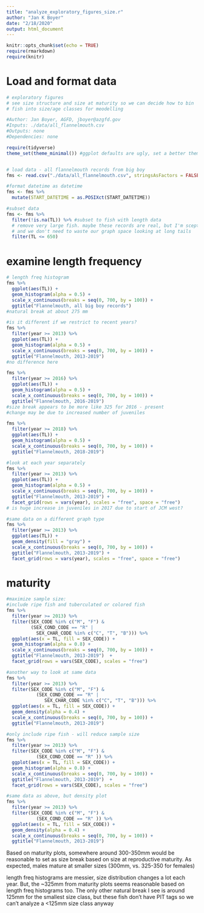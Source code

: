 ```yaml
---
title: "analyze_exploratory_figures_size.r"
author: "Jan K Boyer"
date: "2/18/2020"
output: html_document
---
```


```r
knitr::opts_chunk$set(echo = TRUE)
require(rmarkdown)
require(knitr)
```
# Load and format data

```r
# exploratory figures
# see size structure and size at maturity so we can decide how to bin
# fish into size/age classes for meodelling

#Author: Jan Boyer, AGFD, jboyer@azgfd.gov
#Inputs: ./data/all_flannelmouth.csv
#Outputs: none
#Dependencies: none

require(tidyverse)
theme_set(theme_minimal()) #ggplot defaults are ugly, set a better theme


# load data - all flannelmouth records from big boy
fms <- read.csv("./data/all_flannelmouth.csv", stringsAsFactors = FALSE)

#format datetime as datetime
fms <- fms %>%
  mutate(START_DATETIME = as.POSIXct(START_DATETIME))

#subset data
fms <- fms %>%
  filter(!is.na(TL)) %>% #subset to fish with length data
  # remove very large fish. maybe these records are real, but I'm sceptical,
  # and we don't need to waste our graph space looking at long tails
  filter(TL <= 650)
```

# examine length frequency 
```r
# length freq histogram
fms %>%
  ggplot(aes(TL)) +
  geom_histogram(alpha = 0.5) +
  scale_x_continuous(breaks = seq(0, 700, by = 100)) +
  ggtitle("Flannelmouth, all big boy records")
#natural break at about 275 mm

#is it different if we restrict to recent years?
fms %>%
  filter(year >= 2013) %>%
  ggplot(aes(TL)) +
  geom_histogram(alpha = 0.5) +
  scale_x_continuous(breaks = seq(0, 700, by = 100)) +
  ggtitle("Flannelmouth, 2013-2019")
#no difference here

fms %>%
  filter(year >= 2016) %>%
  ggplot(aes(TL)) +
  geom_histogram(alpha = 0.5) +
  scale_x_continuous(breaks = seq(0, 700, by = 100)) +
  ggtitle("Flannelmouth, 2016-2019")
#size break appears to be more like 325 for 2016 - present
#change may be due to increased number of juveniles

fms %>%
  filter(year >= 2018) %>%
  ggplot(aes(TL)) +
  geom_histogram(alpha = 0.5) +
  scale_x_continuous(breaks = seq(0, 700, by = 100)) +
  ggtitle("Flannelmouth, 2018-2019")

#look at each year separately
fms %>%
  filter(year >= 2013) %>%
  ggplot(aes(TL)) +
  geom_histogram(alpha = 0.5) +
  scale_x_continuous(breaks = seq(0, 700, by = 100)) +
  ggtitle("Flannelmouth, 2013-2019") +
  facet_grid(rows = vars(year), scales = "free", space = "free")
# is huge increase in juveniles in 2017 due to start of JCM west?

#same data on a different graph type
fms %>%
  filter(year >= 2013) %>%
  ggplot(aes(TL)) +
  geom_density(fill = "gray") +
  scale_x_continuous(breaks = seq(0, 700, by = 100)) +
  ggtitle("Flannelmouth, 2013-2019") +
  facet_grid(rows = vars(year), scales = "free", space = "free")

```

# maturity 
```r
#maximize sample size:
#include ripe fish and tuberculated or colored fish
fms %>%
  filter(year >= 2013) %>%
  filter(SEX_CODE %in% c("M", "F") &
         (SEX_COND_CODE == "R" |
           SEX_CHAR_CODE %in% c("C", "T", "B"))) %>%
  ggplot(aes(x = TL, fill = SEX_CODE)) +
  geom_histogram(alpha = 0.8) +
  scale_x_continuous(breaks = seq(0, 700, by = 100)) +
  ggtitle("Flannelmouth, 2013-2019")  +
  facet_grid(rows = vars(SEX_CODE), scales = "free")

#another way to look at same data
fms %>%
  filter(year >= 2013) %>%
  filter(SEX_CODE %in% c("M", "F") &
           (SEX_COND_CODE == "R" |
              SEX_CHAR_CODE %in% c("C", "T", "B"))) %>%
  ggplot(aes(x = TL, fill = SEX_CODE)) +
  geom_density(alpha = 0.4) +
  scale_x_continuous(breaks = seq(0, 700, by = 100)) +
  ggtitle("Flannelmouth, 2013-2019")

#only include ripe fish - will reduce sample size
fms %>%
  filter(year >= 2013) %>%
  filter(SEX_CODE %in% c("M", "F") &
           (SEX_COND_CODE == "R" )) %>%
  ggplot(aes(x = TL, fill = SEX_CODE)) +
  geom_histogram(alpha = 0.8) +
  scale_x_continuous(breaks = seq(0, 700, by = 100)) +
  ggtitle("Flannelmouth, 2013-2019")  +
  facet_grid(rows = vars(SEX_CODE), scales = "free")

#same data as above, but density plot
fms %>%
  filter(year >= 2013) %>%
  filter(SEX_CODE %in% c("M", "F") &
           (SEX_COND_CODE == "R" )) %>%
  ggplot(aes(x = TL, fill = SEX_CODE)) +
  geom_density(alpha = 0.4) +
  scale_x_continuous(breaks = seq(0, 700, by = 100)) +
  ggtitle("Flannelmouth, 2013-2019")
```

Based on maturity plots, somewhere around 300-350mm would be reasonable to set as size break based on size at reproductive maturity. As expected, males mature at smaller sizes (300mm, vs. 325-350 for females)

length freq histograms are messier, size distribution changes a lot each year. But, the ~325mm from maturity plots seems reasonable based on length freq histograms too. The only other natural break I see is around 125mm for the smallest size class, but these fish don't have PIT tags so we can't analyze a <125mm size class anyway